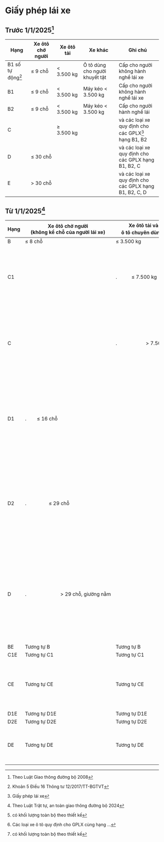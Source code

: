 # Giấy phép lái xe

## Trước 1/1/2025[^6]

| Hạng              | Xe ôtô chở người | Xe ôtô tải | Xe khác                        | Ghi chú                                                |
| ----------------- | ---------------- | ---------- | ------------------------------ | ------------------------------------------------------ |
| B1 số tự động[^1] | ≤ 9 chỗ          | < 3.500 kg | Ô tô dùng cho người khuyết tật | Cấp cho người không hành nghề lái xe                   |
| B1                | ≤ 9 chỗ          | < 3.500 kg | Máy kéo < 3.500 kg             | Cấp cho người không hành nghề lái xe                   |
| B2                | ≤ 9 chỗ          | < 3.500 kg | Máy kéo < 3.500 kg             | Cấp cho người hành nghề lái                            |
| C                 |                  | ≥ 3.500 kg |                                | và các loại xe quy định cho các GPLX[^5] hạng B1, B2   |
| D                 | ≤ 30 chỗ         |            |                                | và các loại xe quy định cho các GPLX hạng B1, B2, C    |
| E                 | > 30 chỗ         |            |                                | và các loại xe quy định cho các GPLX hạng B1, B2, C, D |

## Từ 1/1/2025[^7]

| Hạng | Xe ôtô chở người<br/>(không kể chỗ của người lái xe) | Xe ôtô tải và<br/>ô tô chuyên dùng[^2] | [^3] ... kéo rơ moóc[^4] | Xe khác                          | Ghi chú                                                    |
| ---- | ---------------------------------------------------- | -------------------------------------- | ------------------------ | -------------------------------- | ---------------------------------------------------------- |
| B    | ≤ 8 chỗ                                              | ≤ 3.500 kg                             | ≤ 750 kg                 |                                  |                                                            |
| C1   |                                                      | .           ≤ 7.500 kg                 | ≤ 750 kg                 |                                  | Và các loại xe quy định cho GPLX hạng B                    |
| C    |                                                      | .                      > 7.500 kg      | ≤ 750 kg                 |                                  | Và các loại xe quy định cho GPLX các hạng B, C1            |
| D1   | .        ≤ 16 chỗ                                    |                                        | ≤ 750 kg                 |                                  | Và các loại xe quy định cho GPLX các hạng B, C1, C         |
| D2   | .                 ≤ 29 chỗ                           |                                        |                          |                                  | Và các loại xe quy định cho GPLX các hạng B, C1, C, D1     |
| D    | .                          > 29 chỗ, giường nằm      |                                        |                          |                                  | Và các loại xe quy định cho GPLX các hạng B, C1, C, D1, D2 |
|      |                                                      |                                        |                          |                                  |                                                            |
| BE   | Tương tự B                                           | Tương tự B                             | .         > 750 kg       |                                  |                                                            |
| C1E  | Tương tự C1                                          | Tương tự C1                            | .         > 750 kg       |                                  |                                                            |
| CE   | Tương tự CE                                          | Tương tự CE                            | .         > 750 kg       | Xe ôtô đầu kéo kéo sơ mi rơ moóc |                                                            |
| D1E  | Tương tự D1E                                         | Tương tự D1E                           | .         > 750 kg       |                                  |                                                            |
| D2E  | Tương tự D2E                                         | Tương tự D2E                           | .         > 750 kg       |                                  |                                                            |
| DE   | Tương tự DE                                          | Tương tự DE                            | .         > 750 kg       | Xe ôtô chở khách nối toa         |                                                            |

[^1]: Khoản 5 Điều 16 Thông tư 12/2017/TT-BGTVT
[^2]: có khối lượng toàn bộ theo thiết kế
[^3]: Các loại xe ô tô quy định cho GPLX cùng hạng ...
[^4]: có khối lượng toàn bộ theo thiết kế
[^5]: Giấy phép lái xe
[^6]: Theo Luật Giao thông đường bộ 2008
[^7]: Theo Luật Trật tự, an toàn giao thông đường bộ 2024
